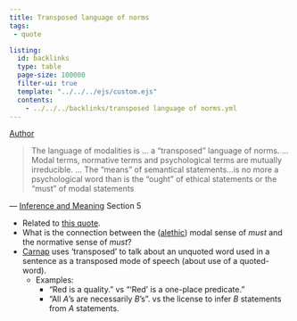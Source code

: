 ```yaml
---
title: Transposed language of norms
tags:
 - quote

listing:
  id: backlinks
  type: table
  page-size: 100000
  filter-ui: true
  template: "../../../ejs/custom.ejs"
  contents:
    - ../../../backlinks/transposed language of norms.yml
---
```


[Author](/docs/phil/people/Wilfrid Sellars.html)

>	The language of modalities is … a “transposed” language of norms. ...
   Modal terms, normative terms and psychological terms are mutually irreducible.
   ... The “means” of semantical statements...is no more a psychological word
   than is the “ought” of ethical statements or the “must” of modal
   statements 
   
— [Inference and Meaning](/docs/phil/works/Inference and Meaning.html) Section 5

- Related to [this quote](/docs/phil/quotes/Describing without modality.html).
- What is the connection between the ([alethic](/docs/phil/Alethic modality.html)) modal sense of *must* and the normative sense of *must*?
- [Carnap](/docs/phil/people/Rudolf Carnap.html) uses 'transposed' to talk about an unquoted word used in a sentence as a
  transposed mode of speech (about use of a quoted-word).
  - Examples:
    - "Red is a quality." vs  "'Red' is a one-place predicate."
    - "All $A$'s are necessarily $B$'s". vs the license to infer $B$ statements 
      from $A$ statements.
